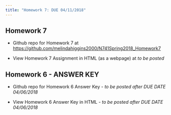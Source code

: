 ```yaml
---
title: "Homework 7: DUE 04/11/2018"
---
```


## Homework 7

* Github repo for Homework 7 at [https://github.com/melindahiggins2000/N741Spring2018_Homework7](https://github.com/melindahiggins2000/N741Spring2018_Homework7)

* View Homework 7 Assignment in HTML (as a webpage) at _to be posted_

## Homework 6 - ANSWER KEY

* Github repo for Homework 6 Answer Key - _to be posted after DUE DATE 04/06/2018_

* View Homework 6 Answer Key in HTML - _to be posted after DUE DATE 04/06/2018_


